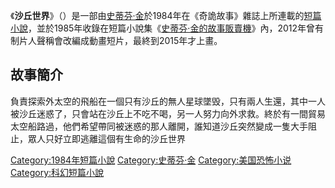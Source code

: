 {{multiple issues|
{{Real world|time=2015-03-28T04:56:24+00:00}}
{{unreferenced|time=2015-03-28T04:56:24+00:00}}
}}
{{infobox Book | 
| name            = 
沙丘世界|  title_orig    = '''''Beachworld'''''
|image =
|   image_caption =
| author        = [[史蒂芬·金|史蒂芬·金]]
| country         = {{USA}}
| language        = [[英文|英文]]
| series          = 
|  genre         = [[短篇小說|短篇小說]]
|   release_date  = 1984年
}}
《'''沙丘世界'''》（{{lang-en|''Beachworld''}}）是一部由[[史蒂芬·金|史蒂芬·金]]於1984年在《奇詭故事》雜誌上所連載的[[短篇小說|短篇小說]]，並於1985年收錄在短篇小說集《[[史蒂芬·金的故事販賣機|史蒂芬·金的故事販賣機]]》內，2012年曾有制片人聲稱會改編成動畫短片，最終到2015年才上畫。

==故事簡介==
負責探索外太空的飛船在一個只有沙丘的無人星球墜毁，只有兩人生還，其中一人被沙丘迷惑了，只會站在沙丘上不吃不喝，另一人努力向外求救。終於有一間貿易太空船路過，他們希望帶同被迷惑的那人離開，誰知道沙丘突然變成一隻大手阻止，眾人只好立即逃離這個有生命的沙丘世界

{{史蒂芬·金的故事販賣機}}
{{史蒂芬·金}}
{{小說小作品}}

[[Category:1984年短篇小說|Category:1984年短篇小說]]
[[Category:史蒂芬·金|Category:史蒂芬·金]]
[[Category:美国恐怖小说|Category:美国恐怖小说]]
[[Category:科幻短篇小說|Category:科幻短篇小說]]